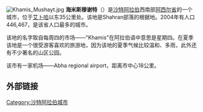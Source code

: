 {{Infobox Settlement
|name = 海米斯穆谢特
|native_name = خـميــس مشيـــط 
|image_skyline = File:Mosque in Khamis Mushayt.jpg
|image_caption = 當地一家[[清真寺|清真寺]]
|coordinates_region = SA
|pushpin_map = Saudi Arabia
|coordinates      = {{coord|18|18|N|42|44|E|display=inline,title}}
|subdivision_name = {{flag|Saudi Arabia}}
|subdivision_type = 國家
|subdivision_type1 = [[沙特阿拉伯行政区划|省份]]
|subdivision_name1 = [[阿西尔省|阿西尔省]]
|leader_title = [[市长|市长]]
|leader_name = Saeed Bin Mushait
|population_as_of = 2004
|population_total = 446,467
|population_density =
|utc_offset = +3
|timezone = GMT +3
|footnotes =
}}
[[File:Khamis_Mushayt.jpg|thumb]]
'''海米斯穆谢特'''（{{lang-ar|خميس مشيط|Khamis Mushait}}）是[[沙特阿拉伯|沙特阿拉伯]]西南部[[阿西尔省|阿西尔省]]的一个城市，位于[[艾卜哈|艾卜哈]]以东35公里处。该地是Shahran部落的根据地。2004年有人口446,467，是该省人口最多的城市。

该地的名字取自每周四的市场——"Khamis"在阿拉伯语中意思是星期四。在夏季该地是一个很受游客喜欢的旅游地，因为该地的夏季气候比较温和、多雨，此外还有不少著名的山区公园。

该市有一家机场——Abha regional airport，距离市中心18公里。

== 外部链接 ==
{{Commons category|Khamis Mushayt}}

{{DEFAULTSORT: Khamis Mushait}}
[[Category:沙特阿拉伯城市|Category:沙特阿拉伯城市]]